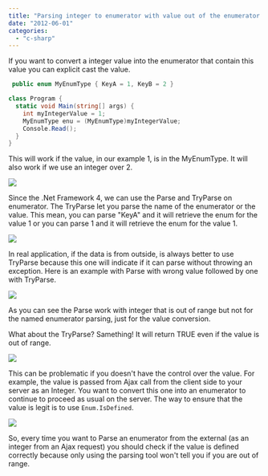 ```yaml
---
title: "Parsing integer to enumerator with value out of the enumerator range"
date: "2012-06-01"
categories: 
  - "c-sharp"
---
```


If you want to convert a integer value into the enumerator that contain this value you can explicit cast the value.


```csharp
 public enum MyEnumType { KeyA = 1, KeyB = 2 }

class Program { 
  static void Main(string[] args) { 
    int myIntegerValue = 1; 
    MyEnumType enu = (MyEnumType)myIntegerValue; 
    Console.Read(); 
  } 
} 
```

This will work if the value, in our example 1, is in the MyEnumType. It will also work if we use an integer over 2. 

![](images/enumOutOfRange-400x212.png)

Since the .Net Framework 4, we can use the Parse and TryParse on enumerator. The TryParse let you parse the name of the enumerator or the value. This mean, you can parse "KeyA" and it will retrieve the enum for the value 1 or you can parse 1 and it will retrieve the enum for the value 1.

![](images/EnumParse-400x134.png)

In real application, if the data is from outside, is always better to use TryParse because this one will indicate if it can parse without throwing an exception. Here is an example with Parse with wrong value followed by one with TryParse.

![](images/enumParse2-400x153.png)

As you can see the Parse work with integer that is out of range but not for the named enumerator parsing, just for the value conversion.

What about the TryParse? Samething! It will return TRUE even if the value is out of range.

![](images/enumTryParse-400x185.png)

This can be problematic if you doesn't have the control over the value. For example, the value is passed from Ajax call from the client side to your server as an Integer. You want to convert this one into an enumerator to continue to proceed as usual on the server. The way to ensure that the value is legit is to use `Enum.IsDefined`.

![](images/enumDefined-400x237.png)

So, every time you want to Parse an enumerator from the external (as an integer from an Ajax request) you should check if the value is defined correctly because only using the parsing tool won't tell you if you are out of range.

